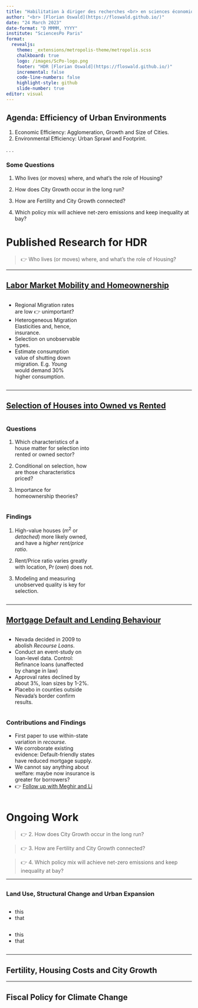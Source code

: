 ```yaml
---
title: "Habilitation à diriger des recherches <br> en sciences économiques"
author: "<br> [Florian Oswald](https://floswald.github.io/)"
date: "24 March 2023"
date-format: "D MMMM, YYYY"
institute: "SciencesPo Paris"
format: 
  revealjs:
    theme: _extensions/metropolis-theme/metropolis.scss
    chalkboard: true
    logo: /images/ScPo-logo.png
    footer: "HDR [Florian Oswald](https://floswald.github.io/)"
    incremental: false
    code-line-numbers: false
    highlight-style: github  
    slide-number: true
editor: visual
---
```


## Agenda: Efficiency of Urban Environments

1.  Economic Efficiency: Agglomeration, Growth and Size of Cities.
2.  Environmental Efficiency: Urban Sprawl and Footprint.

. . .

### Some Questions

::: {.fragment .fade-in-then-semi-out}
1.  Who lives (or moves) where, and what's the role of Housing?
:::

::: {.fragment .fade-in-then-semi-out}
2.  How does City Growth occur in the long run?
:::

::: {.fragment .fade-in-then-semi-out}
3.  How are Fertility and City Growth connected?
:::

::: {.fragment .fade-in-then-semi-out}
4.  Which policy mix will achieve net-zero emissions and keep inequality at bay?
:::

# Published Research for HDR

> 👉 Who lives (or moves) where, and what's the role of Housing?

::: footer
:::

------------------------------------------------------------------------

## [Labor Market Mobility and Homeownership](https://floswald.github.io/publication/option-homeownership-2019/) {background-image="images/QE2019.png" background-size="50%" background-position="90% 60%"}

::: {columns}
::: {.column width="40%"}
-   Regional Migration rates are low 👉 unimportant?
-   Heterogeneous Migration Elasticities and, hence, insurance.
-   Selection on unobservable types.
-   Estimate consumption value of shutting down migration. E.g. *Young* would demand 30% higher consumption.
:::

::: {.column width="60%"}
:::
:::

------------------------------------------------------------------------

## [Selection of Houses into Owned vs Rented](https://floswald.github.io/publication/housing-stock/)

::: {columns}
::: {.column width="45%"}
### Questions

::: {.fragment .fade-in-then-semi-out}
1.  Which characteristics of a house matter for selection into rented or owned sector?
:::

::: {.fragment .fade-in-then-semi-out}
2.  Conditional on selection, how are those characteristics priced?
:::

::: {.fragment .fade-in-then-semi-out}
3.  Importance for homeownership theories?
:::
:::

::: {.column width="48%"}
::: fragment
### Findings

1.  High-value houses ($m^2$ or *detached*) more likely owned, and have a *higher rent/price ratio*.
:::

::: fragment
2.  Rent/Price ratio varies greatly with location, $\Pr(own)$ does not.
:::

::: fragment
3.  Modeling and measuring unobserved quality is key for selection.
:::
:::
:::

------------------------------------------------------------------------

## [Mortgage Default and Lending Behaviour](https://floswald.github.io/publication/li-2017-recourse/)

::: {columns}
::: {.column width="45%"}
::: fragment
-   Nevada decided in 2009 to abolish *Recourse Loans*.
-   Conduct an event-study on loan-level data. Control: Refinance loans (unaffected by change in law)
-   Approval rates declined by about 3%, loan sizes by 1-2%.
-   Placebo in counties outside Nevada's border confirm results.
:::
:::

::: {.column width="48%"}
::: fragment
### Contributions and Findings

-   First paper to use within-state variation in *recourse*.
-   We corroborate existing evidence: Default-friendly states have reduced mortgage supply.
-   We cannot say anything about welfare: maybe now insurance is greater for borrowers?
-   👉 [Follow up with Meghir and Li](https://floswald.github.io/publication/bankruptcy-2019/)
:::
:::
:::

# Ongoing Work

> 👉 2. How does City Growth occur in the long run?

> 👉 3. How are Fertility and City Growth connected?

> 👉 4. Which policy mix will achieve net-zero emissions and keep inequality at bay?

------------------------------------------------------------------------

##  {background-image="images/landuse1.png" background-opacity="50%"}

### Land Use, Structural Change and Urban Expansion

::: fragment
::: {columns}
::: {.column width="45%"}
-   this
-   that
:::

::: {.column width="45%"}
-   this
-   that
:::
:::
:::

------------------------------------------------------------------------

## Fertility, Housing Costs and City Growth

------------------------------------------------------------------------

## Fiscal Policy for Climate Change
